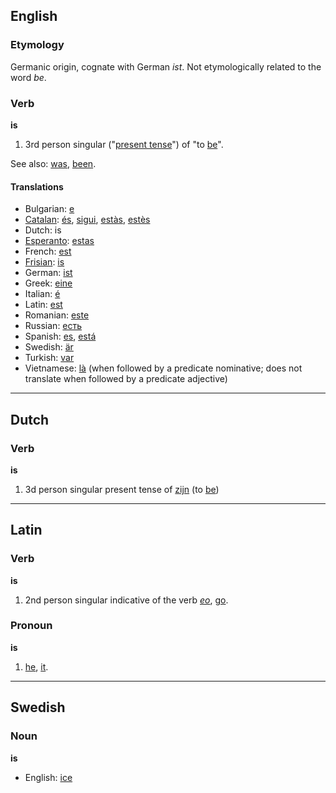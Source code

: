==English==
=== Etymology ===
Germanic origin, cognate with German ''ist''.  Not etymologically related to the word ''be''.

=== Verb ===
'''is'''

#3rd person singular ("[[present tense]]") of "to [[be]]".

See also: [[was]], [[been]].

====Translations====
*Bulgarian: [[е]]
*[[Catalan]]: [[és]], [[sigui]], [[estàs]], [[estès]]
*Dutch: is
*[[Esperanto]]: [[estas]]
*French: [[est]]
*[[Frisian]]: [[is]]
*German: [[ist]]
*Greek: [[eine]]
*Italian: [[é]]
*Latin: [[est]]
*Romanian: [[este]]
*Russian: [[есть]]
*Spanish: [[es]], [[está]]
*Swedish: [[är]]
*Turkish: [[var]]
*Vietnamese: [[là#Vietnamese|là]] (when followed by a predicate nominative; does not translate when followed by a predicate adjective)

----
==Dutch==
===Verb===
'''is'''

#3d person singular present tense of [[zijn]] (to [[be]])

----
==Latin==
=== Verb ===
'''is'''

#2nd person singular indicative of the verb ''[[eo]]'', [[go]].

=== Pronoun ===
'''is'''

# [[he]], [[it]].

----
==Swedish==
===Noun===
'''is'''

*English: [[ice]]